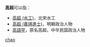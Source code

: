 '''高超'''可以指：
* [[高超_(水工)|高超 (水工)]]，北宋水工
* [[高超_(嘉靖進士)|高超 (嘉靖進士)]]，明朝政治人物
* [[高語罕|高語罕]]，原名高超，中华民国政治人物

{{disambig}}

[[Category:二字高姓人名消歧义|chao]]